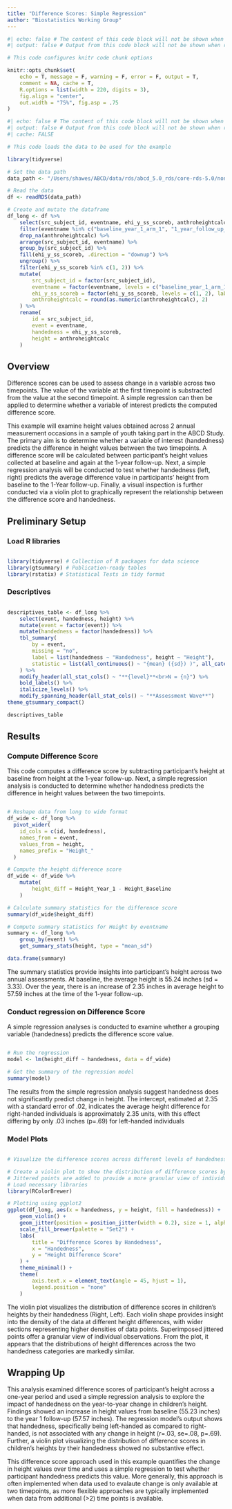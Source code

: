 ```yaml
---
title: "Difference Scores: Simple Regression"
author: "Biostatistics Working Group"
---
```


```r
#| echo: false # The content of this code block will not be shown when rendered
#| output: false # Output from this code block will not be shown when rendered

# This code configures knitr code chunk options

knitr::opts_chunk$set(
    echo = T, message = F, warning = F, error = F, output = T,
    comment = NA, cache = T,
    R.options = list(width = 220, digits = 3),
    fig.align = "center",
    out.width = "75%", fig.asp = .75
)
```

```r
#| echo: false # The content of this code block will not be shown when rendered
#| output: false # Output from this code block will not be shown when rendered
#| cache: FALSE

# This code loads the data to be used for the example

library(tidyverse)

# Set the data path
data_path <- "/Users/shawes/ABCD/data/rds/abcd_5.0_rds/core-rds-5.0/non-imaging_excluding_nt_5.0.rds"

# Read the data
df <- readRDS(data_path)

# Create and mutate the dataframe
df_long <- df %>%
    select(src_subject_id, eventname, ehi_y_ss_scoreb, anthroheightcalc) %>%
    filter(eventname %in% c("baseline_year_1_arm_1", "1_year_follow_up_y_arm_1")) %>%
    drop_na(anthroheightcalc) %>%
    arrange(src_subject_id, eventname) %>%
    group_by(src_subject_id) %>%
    fill(ehi_y_ss_scoreb, .direction = "downup") %>%
    ungroup() %>%
    filter(ehi_y_ss_scoreb %in% c(1, 2)) %>%
    mutate(
        src_subject_id = factor(src_subject_id),
        eventname = factor(eventname, levels = c("baseline_year_1_arm_1", "1_year_follow_up_y_arm_1"), labels = c("Baseline", "Year_1")),
        ehi_y_ss_scoreb = factor(ehi_y_ss_scoreb, levels = c(1, 2), labels = c("Right", "Left")),
        anthroheightcalc = round(as.numeric(anthroheightcalc), 2)
    ) %>%
    rename(
        id = src_subject_id,
        event = eventname,
        handedness = ehi_y_ss_scoreb,
        height = anthroheightcalc
    )

```

## Overview
Difference scores can be used to assess change in a variable across two timepoints. The value of the variable at the first timepoint is substracted from the value at the second timepoint. A simple regression can then be applied to determine whether a variable of interest predicts the computed difference score.

This example will examine height values obtained across 2 annual measurement occasions in a sample of youth taking part in the ABCD Study. The primary aim is to determine whether a variable of interest (handedness) predicts the difference in height values between the two timepoints. A difference score will be calculated between participant's height values collected at baseline and again at the 1-year follow-up. Next, a simple regression analysis will be conducted to test whether handedness (left, right) predicts the average difference value in participants' height from baseline to the 1-Year follow-up. Finally, a visual inspection is further conducted via a violin plot to graphically represent the relationship between the difference score and handedness.

## Preliminary Setup
### Load R libraries
```r

library(tidyverse) # Collection of R packages for data science
library(gtsummary) # Publication-ready tables
library(rstatix) # Statistical Tests in tidy format

```

### Descriptives
```r

descriptives_table <- df_long %>%
    select(event, handedness, height) %>%
    mutate(event = factor(event)) %>%
    mutate(handedness = factor(handedness)) %>%
    tbl_summary(
        by = event,
        missing = "no",
        label = list(handedness ~ "Handedness", height ~ "Height"),
        statistic = list(all_continuous() ~ "{mean} ({sd}) )", all_categorical() ~ "{p}%"),
    ) %>%
    modify_header(all_stat_cols() ~ "**{level}**<br>N = {n}") %>%
    bold_labels() %>%
    italicize_levels() %>%
    modify_spanning_header(all_stat_cols() ~ "**Assessment Wave**")
theme_gtsummary_compact()

descriptives_table

```

## Results
### Compute Difference Score
This code computes a difference score by subtracting participant's height at baseline from height at the 1-year follow-up. Next, a simple regression analysis is conducted to determine whether handedness predicts the difference in height values between the two timepoints.

```r

# Reshape data from long to wide format
df_wide <- df_long %>%
  pivot_wider(
    id_cols = c(id, handedness),
    names_from = event,
    values_from = height,
    names_prefix = "Height_"
  )

# Compute the height difference score
df_wide <- df_wide %>%
    mutate(
        height_diff = Height_Year_1 - Height_Baseline
    )

# Calculate summary statistics for the difference score
summary(df_wide$height_diff)

# Compute summary statistics for Height by eventname
summary <- df_long %>%
    group_by(event) %>%
    get_summary_stats(height, type = "mean_sd")

data.frame(summary)

```
The summary statistics provide insights into participant's height across two annual assessments. At baseline, the average height is 55.24 inches (sd = 3.33). Over the year, there is an increase of 2.35 inches in average height to 57.59 inches at the time of the 1-year follow-up.

### Conduct regression on Difference Score
A simple regression analyses is conducted to examine whether a grouping variable (handedness) predicts the difference score value.
```r

# Run the regression
model <- lm(height_diff ~ handedness, data = df_wide)

# Get the summary of the regression model
summary(model)

```

The results from the simple regression analysis suggest handedness does not significantly predict change in height. The intercept, estimated at 2.35 with a standard error of .02, indicates the average height difference for right-handed individuals is approximately 2.35 units, with this effect differing by only .03 inches (p=.69) for left-handed individuals

### Model Plots
```r

# Visualize the difference scores across different levels of handedness

# Create a violin plot to show the distribution of difference scores by sex
# Jittered points are added to provide a more granular view of individual observations
# Load necessary libraries
library(RColorBrewer)

# Plotting using ggplot2
ggplot(df_long, aes(x = handedness, y = height, fill = handedness)) +
    geom_violin() +
    geom_jitter(position = position_jitter(width = 0.2), size = 1, alpha = 0.5) +
    scale_fill_brewer(palette = "Set2") +
    labs(
        title = "Difference Scores by Handedness",
        x = "Handedness",
        y = "Height Difference Score"
    ) +
    theme_minimal() +
    theme(
        axis.text.x = element_text(angle = 45, hjust = 1),
        legend.position = "none"
    )

```

The violin plot visualizes the distribution of difference scores in children's heights by their handedness (Right, Left). Each violin shape provides insight into the density of the data at different height differences, with wider sections representing higher densities of data points. Superimposed jittered points offer a granular view of individual observations. From the plot, it appears that the distributions of height differences across the two handedness categories are markedly similar.

## Wrapping Up
This analysis examined difference scores of participant's height across a one-year period and used a simple regression analysis to explore the impact of handedness on the year-to-year change in children's height. Findings showed an increase in height values from baseline (55.23 inches) to the year 1 follow-up (57.57 inches). The regression model's output shows that handedness, specifically being left-handed as compared to right-handed, is not associated with any change in height (r=.03, se=.08, p=.69). Further, a violin plot visualizing the distribution of difference scores in children's heights by their handedness showed no substantive effect. 

This difference score approach used in this example quantifies the change in height values over time and uses a simple regression to test whether participant handedness predicts this value. More generally, this approach is often implemented when data used to evalaute change is only available at two timepoints, as more flexible approaches are typically implemented when data from additional (>2) time points is available.
